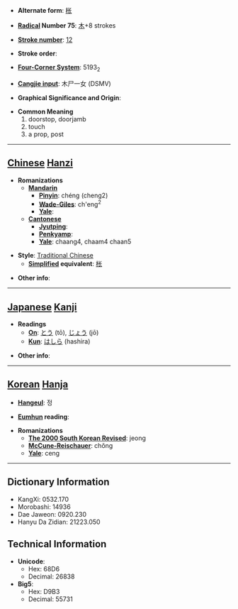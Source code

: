 * '''Alternate form''': [[枨]]

* '''[[Wiktionary:Chinese radical index| Radical]] Number 75''': [[Wiktionary:Chinese radical index 木|木]]+8 strokes

* '''[[Wiktionary:Chinese total strokes index|Stroke number]]''': [[Wiktionary:Chinese total strokes index 12|12]]

* '''Stroke order''': 

* '''[[Wiktionary:Chinese four corner index|Four-Corner System]]''': 5193<sub>2</sub>

* '''[[Wiktionary:Chinese Cangjie index|Cangjie input]]''': 木尸一女 (DSMV)

* '''Graphical Significance and Origin''': 

* '''Common Meaning'''
*#doorstop, doorjamb
*# touch
*# a prop, post


----

== [[Chinese]] [[Hanzi]] ==

* '''Romanizations'''
** '''[[Mandarin]]'''
*** '''[[Pinyin]]''': chéng (cheng2)
*** '''[[Wade-Giles]]''': ch'eng<sup>2</sup>
*** '''[[Yale]]''': 
** '''[[Cantonese]]'''
*** '''[[Jyutping]]''':
*** '''[[Penkyamp]]''': 
*** '''[[Yale]]''': chaang4, chaam4 chaan5

* '''Style''': [[Traditional Chinese]] 
** '''[[Simplified Chinese|Simplified]] equivalent''': [[枨]]

* '''Other info''': 

----

== [[Japanese]] [[Kanji]] ==

* '''Readings'''
** '''[[On]]''': [[とう]] (tō), [[じょう]] (jō)
** '''[[Kun]]''': [[はしら]] (hashira)

* '''Other info''':  

----

== [[Korean]] [[Hanja]] ==

* '''[[Hangeul]]''': 정

* '''[[Eumhun]] reading''': 

* '''Romanizations'''
** '''[[The 2000 South Korean Revised Romanization|The 2000 South Korean Revised]]''': jeong
** '''[[McCune-Reischauer]]''': chŏng
** '''[[Yale]]''': ceng

----

== Dictionary Information ==

* KangXi: 0532.170
* Morobashi: 14936
* Dae Jaweon: 0920.230
* Hanyu Da Zidian: 21223.050

== Technical Information ==

* '''Unicode''':
** Hex: 68D6
** Decimal: 26838
* '''Big5''':
** Hex: D9B3
** Decimal: 55731